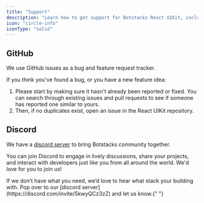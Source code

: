 ```yaml
---
title: "Support"
description: "Learn how to get support for Botstacks React UIKit, including feature requests, bug fixes, and technical support from the team."
icon: "circle-info"
iconType: "solid"
---
```


## GitHub

We use GitHub issues as a bug and feature request tracker.

If you think you've found a bug, or you have a new feature idea:

1. Please start by making sure it hasn't already been reported or fixed. You can search through existing issues and pull requests to see if someone has reported one similar to yours.
2. Then, if no duplicates exist, open an issue in the React UIKit repository.

## Discord

We have a [discord server](https://discord.com/invite/5kwyQCz3zZ) to bring Botstacks community together.

You can join Discord to engage in lively discussions, share your projects, and interact with developers just like you from all around the world. We'd love for you to join us!

<Note>
  If we don’t have what you need, we’d love to hear what stack your building
  with. Pop over to our [discord server](https://discord.com/invite/5kwyQCz3zZ)
  and let us know.{" "}
</Note>

